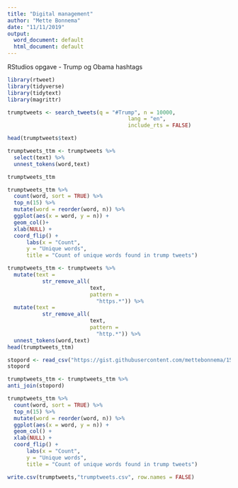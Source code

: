 ```yaml
---
title: "Digital management"
author: "Mette Bonnema"
date: "11/11/2019"
output:
  word_document: default
  html_document: default
---
```

RStudios opgave - Trump og Obama hashtags  

```r
library(rtweet)
library(tidyverse)
library(tidytext)
library(magrittr)
```


```r
trumptweets <- search_tweets(q = "#Trump", n = 10000,
                                      lang = "en",
                                      include_rts = FALSE)
```

```r
head(trumptweets$text)
```

```r
trumptweets_ttm <- trumptweets %>%
  select(text) %>%
  unnest_tokens(word,text)

trumptweets_ttm
```

```r
trumptweets_ttm %>%
  count(word, sort = TRUE) %>%
  top_n(15) %>%
  mutate(word = reorder(word, n)) %>%
  ggplot(aes(x = word, y = n)) +
  geom_col()+
  xlab(NULL) +
  coord_flip() +
      labs(x = "Count",
      y = "Unique words",
      title = "Count of unique words found in trump tweets")
```


```r
trumptweets_ttm <- trumptweets %>% 
  mutate(text = 
           str_remove_all(
                          text, 
                          pattern = 
                            "https.*")) %>% 
  mutate(text = 
           str_remove_all(
                          text, 
                          pattern = 
                            "http.*")) %>% 
  unnest_tokens(word,text)
head(trumptweets_ttm)
```

```r
stopord <- read_csv("https://gist.githubusercontent.com/mettebonnema/1560a066ea789dab0c4a991192abe1ac/raw/7cc9e309a572b447cc27719d04481cf015110ead/englishstopwordlist.txt")
stopord
```

```r
trumptweets_ttm <- trumptweets_ttm %>% 
anti_join(stopord)
```

```r
trumptweets_ttm %>%
  count(word, sort = TRUE) %>%
  top_n(15) %>%
  mutate(word = reorder(word, n)) %>%
  ggplot(aes(x = word, y = n)) +
  geom_col() +
  xlab(NULL) +
  coord_flip() +
      labs(x = "Count",
      y = "Unique words",
      title = "Count of unique words found in trump tweets")
```

```r
write.csv(trumptweets,"trumptweets.csv", row.names = FALSE)

```

